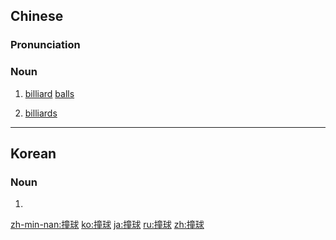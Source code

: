 ==Chinese==
{{zh-forms}}

===Pronunciation===
{{zh-pron
|m=zhuàngqiú,er=y
|c=zong6 kau4
|mn=tōng-kiû
|cat=n
}}

===Noun===
{{zh-noun}}

# {{lb|zh|chiefly|Taiwan}} [[billiard]] [[balls]]
# {{lb|zh|chiefly|Taiwan}} [[billiards]]

{{zh-cat|Games}}

----

==Korean==
{{ko-hanjatab}}

===Noun===
{{ko-noun|hj|hangeul=당구}}

# {{hanja form of|당구|[[billiards]]}}

[[zh-min-nan:撞球]]
[[ko:撞球]]
[[ja:撞球]]
[[ru:撞球]]
[[zh:撞球]]